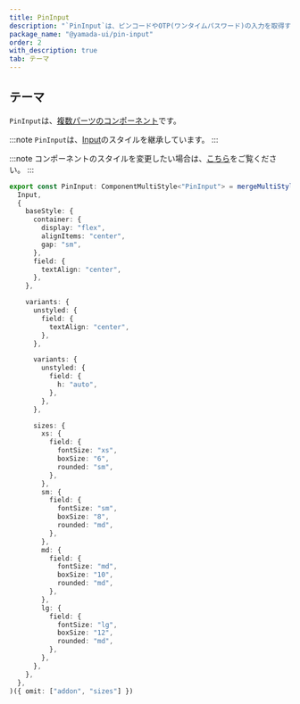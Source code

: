 ```yaml
---
title: PinInput
description: "`PinInput`は、ピンコードやOTP(ワンタイムパスワード)の入力を取得するために使用されるコンポーネントです。"
package_name: "@yamada-ui/pin-input"
order: 2
with_description: true
tab: テーマ
---
```


## テーマ

`PinInput`は、[複数パーツのコンポーネント](/styled-system/theming/component-styles#複数パーツのコンポーネント)です。

:::note
`PinInput`は、[Input](/components/forms/input)のスタイルを継承しています。
:::

:::note
コンポーネントのスタイルを変更したい場合は、[こちら](/styled-system/theming/customize-theme#コンポーネントのスタイルを変更する)をご覧ください。
:::

```ts
export const PinInput: ComponentMultiStyle<"PinInput"> = mergeMultiStyle(
  Input,
  {
    baseStyle: {
      container: {
        display: "flex",
        alignItems: "center",
        gap: "sm",
      },
      field: {
        textAlign: "center",
      },
    },

    variants: {
      unstyled: {
        field: {
          textAlign: "center",
        },
      },

      variants: {
        unstyled: {
          field: {
            h: "auto",
          },
        },
      },

      sizes: {
        xs: {
          field: {
            fontSize: "xs",
            boxSize: "6",
            rounded: "sm",
          },
        },
        sm: {
          field: {
            fontSize: "sm",
            boxSize: "8",
            rounded: "md",
          },
        },
        md: {
          field: {
            fontSize: "md",
            boxSize: "10",
            rounded: "md",
          },
        },
        lg: {
          field: {
            fontSize: "lg",
            boxSize: "12",
            rounded: "md",
          },
        },
      },
    },
  },
)({ omit: ["addon", "sizes"] })
```

